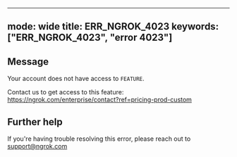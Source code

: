 
---
mode: wide
title: ERR_NGROK_4023
keywords: ["ERR_NGROK_4023", "error 4023"]
---

## Message
Your account does not have access to `FEATURE`.

Contact us to get access to this feature: https://ngrok.com/enterprise/contact?ref=pricing-prod-custom




## Further help
If you're having trouble resolving this error, please reach out to [support@ngrok.com](mailto:support@ngrok.com?subject=Help%20with%20ERR_NGROK_4023)

